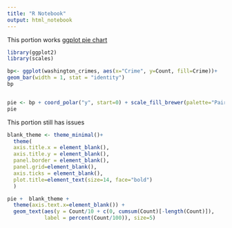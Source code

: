```yaml
---
title: "R Notebook"
output: html_notebook
---
```

This portion works
[ggplot pie chart](http://www.sthda.com/english/wiki/ggplot2-pie-chart-quick-start-guide-r-software-and-data-visualization)
```r
library(ggplot2)
library(scales)

bp<- ggplot(washington_crimes, aes(x="Crime", y=Count, fill=Crime))+
geom_bar(width = 1, stat = "identity")
bp


pie <- bp + coord_polar("y", start=0) + scale_fill_brewer(palette="Paired")
pie
```

This portion still has issues
```r
blank_theme <- theme_minimal()+
  theme(
  axis.title.x = element_blank(),
  axis.title.y = element_blank(),
  panel.border = element_blank(),
  panel.grid=element_blank(),
  axis.ticks = element_blank(),
  plot.title=element_text(size=14, face="bold")
  )

pie +  blank_theme +
  theme(axis.text.x=element_blank()) +
  geom_text(aes(y = Count/10 + c(0, cumsum(Count)[-length(Count)]), 
            label = percent(Count/100)), size=5)
```







